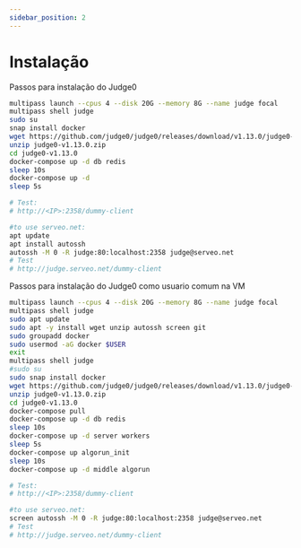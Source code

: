 ```yaml
---
sidebar_position: 2
---
```


# Instalação

Passos para instalação do Judge0
```bash
multipass launch --cpus 4 --disk 20G --memory 8G --name judge focal
multipass shell judge
sudo su
snap install docker
wget https://github.com/judge0/judge0/releases/download/v1.13.0/judge0-v1.13.0.zip
unzip judge0-v1.13.0.zip
cd judge0-v1.13.0
docker-compose up -d db redis
sleep 10s
docker-compose up -d
sleep 5s

# Test: 
# http://<IP>:2358/dummy-client

#to use serveo.net:
apt update
apt install autossh
autossh -M 0 -R judge:80:localhost:2358 judge@serveo.net
# Test
# http://judge.serveo.net/dummy-client

```

Passos para instalação do Judge0 como usuario comum na VM
```bash
multipass launch --cpus 4 --disk 20G --memory 8G --name judge focal
multipass shell judge
sudo apt update
sudo apt -y install wget unzip autossh screen git
sudo groupadd docker
sudo usermod -aG docker $USER
exit
multipass shell judge
#sudo su
sudo snap install docker
wget https://github.com/judge0/judge0/releases/download/v1.13.0/judge0-v1.13.0.zip
unzip judge0-v1.13.0.zip
cd judge0-v1.13.0
docker-compose pull
docker-compose up -d db redis
sleep 10s
docker-compose up -d server workers 
sleep 5s
docker-compose up algorun_init
sleep 10s
docker-compose up -d middle algorun

# Test: 
# http://<IP>:2358/dummy-client

#to use serveo.net:
screen autossh -M 0 -R judge:80:localhost:2358 judge@serveo.net
# Test
# http://judge.serveo.net/dummy-client

```
